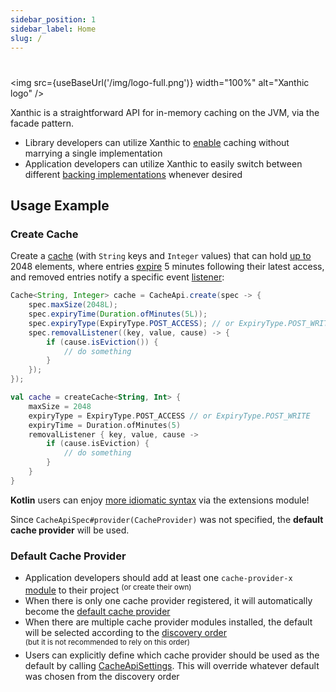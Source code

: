 ```yaml
---
sidebar_position: 1
sidebar_label: Home
slug: /
---
```



# 

<img src={useBaseUrl('/img/logo-full.png')} width="100%" alt="Xanthic logo" />

Xanthic is a straightforward API for in-memory caching on the JVM, via the facade pattern.

- Library developers can utilize Xanthic to [enable](/getting-started/installation#usage-for-library-developers) caching without marrying a single implementation
- Application developers can utilize Xanthic to easily switch between different [backing implementations](/provider/) whenever desired

## Usage Example

### Create Cache

Create a [cache](https://javadoc.io/doc/io.github.xanthic.cache/cache-api/latest/io/github/xanthic/cache/api/Cache.html) (with `String` keys and `Integer` values)
that can hold [up to](https://javadoc.io/doc/io.github.xanthic.cache/cache-api/latest/io/github/xanthic/cache/api/ICacheSpec.html#maxSize()) 2048 elements,
where entries [expire](https://javadoc.io/doc/io.github.xanthic.cache/cache-api/latest/io/github/xanthic/cache/api/ICacheSpec.html#expiryType()) 5 minutes following their latest access,
and removed entries notify a specific event [listener](https://javadoc.io/doc/io.github.xanthic.cache/cache-api/latest/io/github/xanthic/cache/api/ICacheSpec.html#removalListener()):

<Tabs>
  <TabItem value="java" label="Java" default>

```java
Cache<String, Integer> cache = CacheApi.create(spec -> {
    spec.maxSize(2048L);
    spec.expiryTime(Duration.ofMinutes(5L));
    spec.expiryType(ExpiryType.POST_ACCESS); // or ExpiryType.POST_WRITE
    spec.removalListener((key, value, cause) -> {
        if (cause.isEviction()) {
            // do something
        }
    });
});
```

  </TabItem>
  <TabItem value="kotlin" label="Kotlin">

```kotlin
val cache = createCache<String, Int> {
    maxSize = 2048
    expiryType = ExpiryType.POST_ACCESS // or ExpiryType.POST_WRITE
    expiryTime = Duration.ofMinutes(5)
    removalListener { key, value, cause ->
        if (cause.isEviction) {
            // do something
        }
    }
}
```

<Alert severity="info" variant="outlined">
    <b>Kotlin</b> users can enjoy <a href="/getting-started/kotlin#createcache">more idiomatic syntax</a> via the extensions module!
</Alert>

  </TabItem>
</Tabs>

Since `CacheApiSpec#provider(CacheProvider)` was not specified, the <b>default cache provider</b> will be used.

### Default Cache Provider

* Application developers should add at least one `cache-provider-x` [module](/provider/) to their project <sup>(or create their own)</sup>
* When there is only one cache provider registered, it will automatically become the [default cache provider](https://javadoc.io/doc/io.github.xanthic.cache/cache-core/latest/io/github/xanthic/cache/core/CacheApiSettings.html#getDefaultCacheProvider())
* When there are multiple cache provider modules installed, the default will be selected according to the [discovery order](/provider/) <br /><sup>(but it is not recommended to rely on this order)</sup>
* Users can explicitly define which cache provider should be used as the default by calling [CacheApiSettings](https://javadoc.io/doc/io.github.xanthic.cache/cache-core/latest/io/github/xanthic/cache/core/CacheApiSettings.html#setDefaultCacheProvider(io.github.xanthic.cache.api.CacheProvider)). This will override whatever default was chosen from the discovery order
